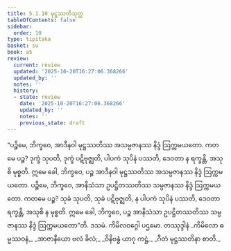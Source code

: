 ```yaml
---
title: 5.1.10 မုဋ္ဌဿတိသုတ္တ
tableOfContents: false
sidebar:
  order: 10
type: tipitaka
basket: su
book: a5
review:
  current: review
  updated: '2025-10-20T16:27:06.368266'
  updated_by: ''
  notes: ''
  history:
  - state: review
    date: '2025-10-20T16:27:06.368266'
    updated_by: ''
    notes: ''
    previous_state: draft
---
```



<DynamicBreadcrumb />


<ReviewStatus review={frontmatter.review} showDetails={true} />

<HypothesisAnnotation frontmatter={frontmatter} />

<Division number="210" book="a5" e="ch" v="16" p="219">

<Paragraph number="1215" book="a5">
“ပဉ္စိမေ, ဘိက္ခဝေ, အာဒီနဝါ မုဋ္ဌဿတိဿ အသမ္ပဇာနဿ နိဒ္ဒံ ဩက္ကမယတော. ကတမေ ပဉ္စ? ဒုက္ခံ သုပတိ, ဒုက္ခံ ပဋိဗုဇ္ဈတိ, ပါပကံ သုပိနံ ပဿတိ, ဒေဝတာ န ရက္ခန္တိ, အသုစိ မုစ္စတိ. ဣမေ ခေါ, ဘိက္ခဝေ, ပဉ္စ အာဒီနဝါ မုဋ္ဌဿတိဿ အသမ္ပဇာနဿ နိဒ္ဒံ ဩက္ကမယတော.
</Paragraph>

<Paragraph number="1216" book="a5">
ပဉ္စိမေ, ဘိက္ခဝေ, အာနိသံသာ ဥပဋ္ဌိတဿတိဿ သမ္ပဇာနဿ နိဒ္ဒံ ဩက္ကမယတော. ကတမေ ပဉ္စ? သုခံ သုပတိ, သုခံ ပဋိဗုဇ္ဈတိ, န ပါပကံ သုပိနံ ပဿတိ, ဒေဝတာ ရက္ခန္တိ, အသုစိ န မုစ္စတိ. ဣမေ ခေါ, ဘိက္ခဝေ, ပဉ္စ အာနိသံသာ ဥပဋ္ဌိတဿတိဿ သမ္ပဇာနဿ နိဒ္ဒံ ဩက္ကမယတော”တိ.

</Paragraph>
</Division>

<Paragraph number="1217" type="center" book="a5">
ဒသမံ.



</Paragraph>

<Paragraph number="1218" type="center" book="a5">
ကိမိလဝဂ္ဂေါ ပဌမော.



</Paragraph>

<Paragraph number="1219" type="center" book="a5">
တဿုဒ္ဒါနံ


</Paragraph>

<Paragraph number="1220" type="verses" book="a5">
_ကိမိလော ဓမ္မဿဝနံ,_  
_အာဇာနီယော ဗလံ ခိလံ;_  
_ဝိနိဗန္ဓံ ယာဂု ကဋ္ဌံ,_  
_ဂီတံ မုဋ္ဌဿတိနာ စာတိ._
</Paragraph>